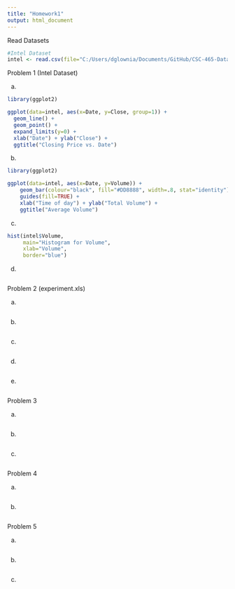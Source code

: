 ```yaml
---
title: "Homework1"
output: html_document
---
```

Read Datasets

```r
#Intel Dataset
intel <- read.csv(file="C:/Users/dglownia/Documents/GitHub/CSC-465-Data-Visualization/Homework1/Datasets/Intel-1998.csv",head=TRUE,sep=",")

```



Problem 1 (Intel Dataset)

a.

```r
library(ggplot2)

ggplot(data=intel, aes(x=Date, y=Close, group=1)) +
  geom_line() +
  geom_point() +
  expand_limits(y=0) +
  xlab("Date") + ylab("Close") +
  ggtitle("Closing Price vs. Date")


```


b.

```r
library(ggplot2)

ggplot(data=intel, aes(x=Date, y=Volume)) + 
    geom_bar(colour="black", fill="#DD8888", width=.8, stat="identity") + 
    guides(fill=TRUE) +
    xlab("Time of day") + ylab("Total Volume") +
    ggtitle("Average Volume")

```


c.

```r

hist(intel$Volume, 
     main="Histogram for Volume", 
     xlab="Volume", 
     border="blue")

```


d.

```r

```


Problem 2 (experiment.xls)

a.

```r

```


b.


```r

```


c.

```r

```


d.

```r

```


e. 

```r

```



Problem 3

a.

```r

```


b.

```r

```


c.

```r

```


Problem 4 

a. 

```r

```


b.

```r

```


Problem 5

a.

```r

```


b.

```r

```


c.

```r

```

